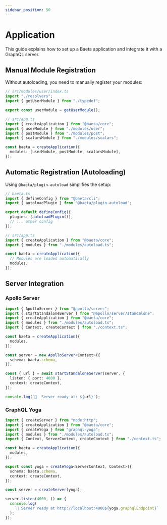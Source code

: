 ```yaml
---
sidebar_position: 50
---
```


# Application

This guide explains how to set up a Baeta application and integrate it with a GraphQL server.

## Manual Module Registration

Without autoloading, you need to manually register your modules:

```typescript
// src/modules/user/index.ts
import "./resolvers";
import { getUserModule } from "./typedef";

export const userModule = getUserModule();

// src/app.ts
import { createApplication } from "@baeta/core";
import { userModule } from "./modules/user";
import { postModule } from "./modules/post";
import { scalarsModule } from "./modules/scalars";

const baeta = createApplication({
  modules: [userModule, postModule, scalarsModule],
});
```

## Automatic Registration (Autoloading)

Using `@baeta/plugin-autoload` simplifies the setup:

```typescript
// baeta.ts
import { defineConfig } from "@baeta/cli";
import { autoloadPlugin } from "@baeta/plugin-autoload";

export default defineConfig({
  plugins: [autoloadPlugin()],
  // ... other config
});

// src/app.ts
import { createApplication } from "@baeta/core";
import { modules } from "./modules/autoload.ts";

const baeta = createApplication({
  // Modules are loaded automatically
  modules,
});
```

## Server Integration

### Apollo Server

```typescript
import { ApolloServer } from "@apollo/server";
import { startStandaloneServer } from "@apollo/server/standalone";
import { createApplication } from "@baeta/core";
import { modules } from "./modules/autoload.ts";
import { Context, createContext } from "./context.ts";

const baeta = createApplication({
  modules,
});

const server = new ApolloServer<Context>({
  schema: baeta.schema,
});

const { url } = await startStandaloneServer(server, {
  listen: { port: 4000 },
  context: createContext,
});

console.log(`🚀  Server ready at: ${url}`);
```

### GraphQL Yoga

```typescript
import { createServer } from "node:http";
import { createApplication } from "@baeta/core";
import { createYoga } from "graphql-yoga";
import { modules } from "./modules/autoload.ts";
import { Context, ServerContext, createContext } from "./context.ts";

const baeta = createApplication({
  modules,
});

export const yoga = createYoga<ServerContext, Context>({
  schema: baeta.schema,
  context: createContext,
});

const server = createServer(yoga);

server.listen(4000, () => {
  console.log(
    `🚀 Server ready at http://localhost:4000${yoga.graphqlEndpoint}`
  );
});
```
